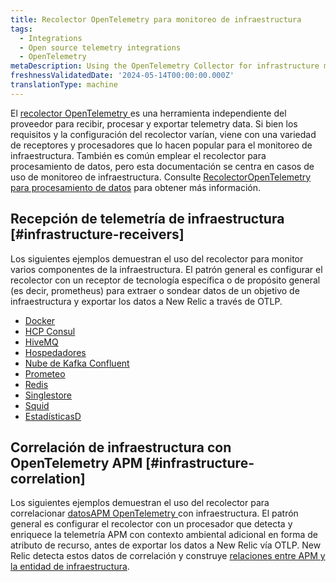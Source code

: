 ```yaml
---
title: Recolector OpenTelemetry para monitoreo de infraestructura
tags:
  - Integrations
  - Open source telemetry integrations
  - OpenTelemetry
metaDescription: Using the OpenTelemetry Collector for infrastructure monitoring
freshnessValidatedDate: '2024-05-14T00:00:00.000Z'
translationType: machine
---
```


El [recolector OpenTelemetry ](https://opentelemetry.io/docs/collector/)es una herramienta independiente del proveedor para recibir, procesar y exportar telemetry data. Si bien los requisitos y la configuración del recolector varían, viene con una variedad de receptores y procesadores que lo hacen popular para el monitoreo de infraestructura. También es común emplear el recolector para procesamiento de datos, pero esta documentación se centra en casos de uso de monitoreo de infraestructura. Consulte [RecolectorOpenTelemetry para procesamiento de datos](/docs/opentelemetry/get-started/collector-processing/opentelemetry-collector-processing-intro) para obtener más información.

## Recepción de telemetría de infraestructura [#infrastructure-receivers]

Los siguientes ejemplos demuestran el uso del recolector para monitor varios componentes de la infraestructura. El patrón general es configurar el recolector con un receptor de tecnología específica o de propósito general (es decir, prometheus) para extraer o sondear datos de un objetivo de infraestructura y exportar los datos a New Relic a través de OTLP.

* [Docker](https://github.com/newrelic/newrelic-opentelemetry-examples/tree/main/other-examples/collector/docker)
* [HCP Consul](https://github.com/newrelic/newrelic-opentelemetry-examples/tree/main/other-examples/collector/hcp-consul)
* [HiveMQ](https://github.com/newrelic/newrelic-opentelemetry-examples/tree/main/other-examples/collector/hivemq)
* [Hospedadores](https://github.com/newrelic/newrelic-opentelemetry-examples/tree/main/other-examples/collector/host-monitoring)
* [Nube de Kafka Confluent](https://github.com/newrelic/newrelic-opentelemetry-examples/tree/main/other-examples/collector/confluentcloud)
* [Prometeo](https://github.com/newrelic/newrelic-opentelemetry-examples/tree/main/other-examples/collector/prometheus)
* [Redis](https://github.com/newrelic/newrelic-opentelemetry-examples/tree/main/other-examples/collector/redis)
* [Singlestore](https://github.com/newrelic/newrelic-opentelemetry-examples/tree/main/other-examples/collector/singlestore)
* [Squid](https://github.com/newrelic/newrelic-opentelemetry-examples/tree/main/other-examples/collector/squid)
* [EstadísticasD](https://github.com/newrelic/newrelic-opentelemetry-examples/tree/main/other-examples/collector/statsd)

## Correlación de infraestructura con OpenTelemetry APM [#infrastructure-correlation]

Los siguientes ejemplos demuestran el uso del recolector para correlacionar [datosAPM OpenTelemetry ](/docs/opentelemetry/get-started/apm-monitoring/opentelemetry-apm-intro)con infraestructura. El patrón general es configurar el recolector con un procesador que detecta y enriquece la telemetría APM con contexto ambiental adicional en forma de atributo de recurso, antes de exportar los datos a New Relic vía OTLP. New Relic detecta estos datos de correlación y construye [relaciones entre APM y la entidad de infraestructura](/docs/opentelemetry/best-practices/opentelemetry-best-practices-resources).
